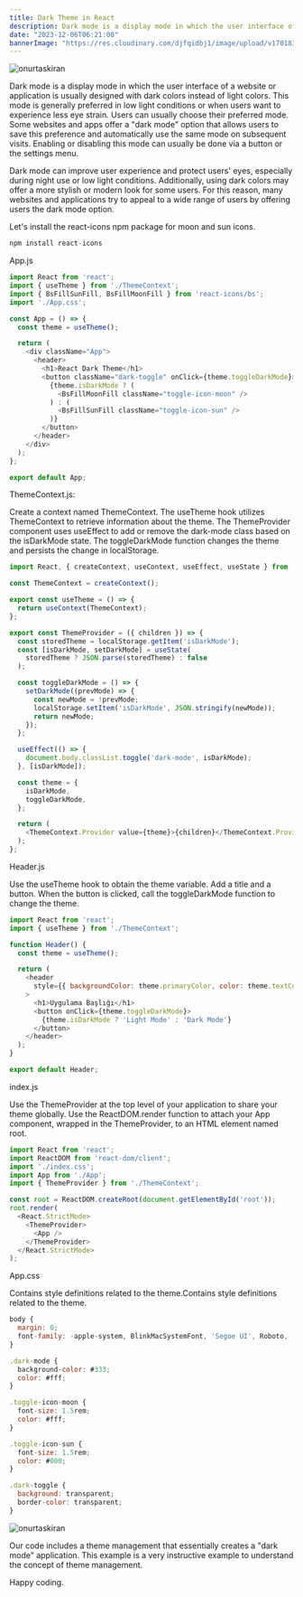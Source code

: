 ```yaml
---
title: Dark Theme in React
description: Dark mode is a display mode in which the user interface of a website or application is usually designed with dark colors instead of light colors.
date: "2023-12-06T06:21:00"
bannerImage: "https://res.cloudinary.com/djfqidbj1/image/upload/v1701832887/egvasnyoc2xpho9rpefs.jpg"
---
```


<img className="w-full rounded-xl" src="https://res.cloudinary.com/djfqidbj1/image/upload/v1701832887/egvasnyoc2xpho9rpefs.jpg" alt="onurtaskiran" />

Dark mode is a display mode in which the user interface of a website or application is usually designed with dark colors instead of light colors. This mode is generally preferred in low light conditions or when users want to experience less eye strain. Users can usually choose their preferred mode. Some websites and apps offer a "dark mode" option that allows users to save this preference and automatically use the same mode on subsequent visits. Enabling or disabling this mode can usually be done via a button or the settings menu.

Dark mode can improve user experience and protect users' eyes, especially during night use or low light conditions. Additionally, using dark colors may offer a more stylish or modern look for some users. For this reason, many websites and applications try to appeal to a wide range of users by offering users the dark mode option.

Let's install the react-icons npm package for moon and sun icons.

```javascript
npm install react-icons
```
App.js
```javascript
import React from 'react';
import { useTheme } from './ThemeContext';
import { BsFillSunFill, BsFillMoonFill } from 'react-icons/bs';
import './App.css';

const App = () => {
  const theme = useTheme();

  return (
    <div className="App">
      <header>
        <h1>React Dark Theme</h1>
        <button className="dark-toggle" onClick={theme.toggleDarkMode}>
          {theme.isDarkMode ? (
            <BsFillMoonFill className="toggle-icon-moon" />
          ) : (
            <BsFillSunFill className="toggle-icon-sun" />
          )}
        </button>
      </header>
    </div>
  );
};

export default App;
 ```

ThemeContext.js:

Create a context named ThemeContext.
The useTheme hook utilizes ThemeContext to retrieve information about the theme.
The ThemeProvider component uses useEffect to add or remove the dark-mode class based on the isDarkMode state. The toggleDarkMode function changes the theme and persists the change in localStorage.

```javascript
import React, { createContext, useContext, useEffect, useState } from 'react';

const ThemeContext = createContext();

export const useTheme = () => {
  return useContext(ThemeContext);
};

export const ThemeProvider = ({ children }) => {
  const storedTheme = localStorage.getItem('isDarkMode');
  const [isDarkMode, setDarkMode] = useState(
    storedTheme ? JSON.parse(storedTheme) : false
  );

  const toggleDarkMode = () => {
    setDarkMode((prevMode) => {
      const newMode = !prevMode;
      localStorage.setItem('isDarkMode', JSON.stringify(newMode));
      return newMode;
    });
  };

  useEffect(() => {
    document.body.classList.toggle('dark-mode', isDarkMode);
  }, [isDarkMode]);

  const theme = {
    isDarkMode,
    toggleDarkMode,
  };

  return (
    <ThemeContext.Provider value={theme}>{children}</ThemeContext.Provider>
  );
};
```
Header.js

Use the useTheme hook to obtain the theme variable.
Add a title and a button. When the button is clicked, call the toggleDarkMode function to change the theme.
```javascript
import React from 'react';
import { useTheme } from './ThemeContext';

function Header() {
  const theme = useTheme();

  return (
    <header
      style={{ backgroundColor: theme.primaryColor, color: theme.textColor }}
    >
      <h1>Uygulama Başlığı</h1>
      <button onClick={theme.toggleDarkMode}>
        {theme.isDarkMode ? 'Light Mode' : 'Dark Mode'}
      </button>
    </header>
  );
}

export default Header;
```

index.js

Use the ThemeProvider at the top level of your application to share your theme globally.
Use the ReactDOM.render function to attach your App component, wrapped in the ThemeProvider, to an HTML element named root.
```javascript
import React from 'react';
import ReactDOM from 'react-dom/client';
import './index.css';
import App from './App';
import { ThemeProvider } from './ThemeContext';

const root = ReactDOM.createRoot(document.getElementById('root'));
root.render(
  <React.StrictMode>
    <ThemeProvider>
      <App />
    </ThemeProvider>
  </React.StrictMode>
);
```

App.css 

Contains style definitions related to the theme.Contains style definitions related to the theme.
```javascript
body {
  margin: 0;
  font-family: -apple-system, BlinkMacSystemFont, 'Segoe UI', Roboto, 'Helvetica Neue', Arial, sans-serif;
}

.dark-mode {
  background-color: #333;
  color: #fff;
}

.toggle-icon-moon {
  font-size: 1.5rem;
  color: #fff;
}

.toggle-icon-sun {
  font-size: 1.5rem;
  color: #000;
}

.dark-toggle {
  background: transparent;
  border-color: transparent;
}
```
<img className="w-full " src="https://res.cloudinary.com/djfqidbj1/image/upload/v1701832802/yp9rjtqefd5apmmc68ze.jpg" alt="onurtaskiran" />

Our code includes a theme management that essentially creates a "dark mode" application. This example is a very instructive example to understand the concept of theme management.

Happy coding.